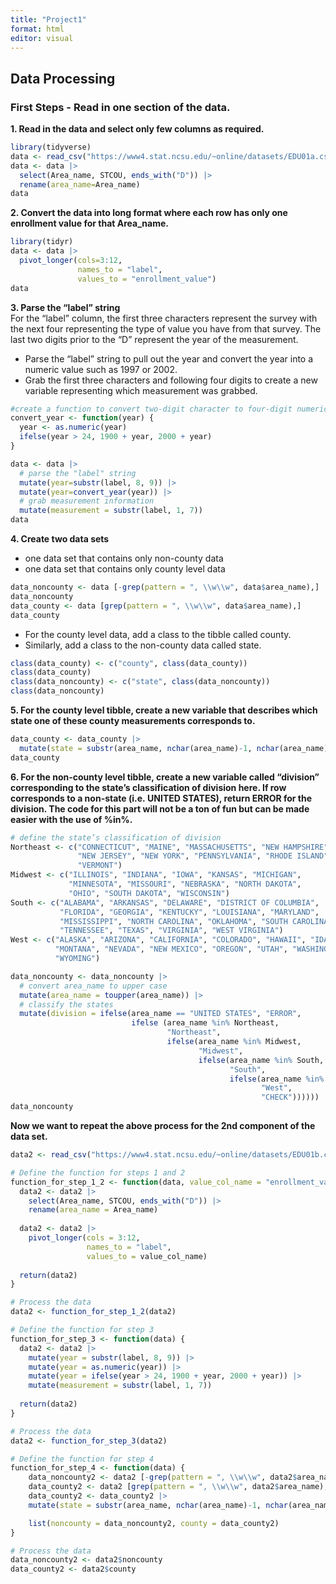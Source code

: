 ```yaml
---
title: "Project1"
format: html
editor: visual
---
```


## Data Processing

### First Steps - Read in one section of the data.

**1. Read in the data and select only few columns as required.**

```r
library(tidyverse)
data <- read_csv("https://www4.stat.ncsu.edu/~online/datasets/EDU01a.csv")
data <- data |>
  select(Area_name, STCOU, ends_with("D")) |>
  rename(area_name=Area_name)
data
```

**2. Convert the data into long format where each row has only one enrollment value for that Area_name.**

```r
library(tidyr)
data <- data |>
  pivot_longer(cols=3:12,
               names_to = "label",
               values_to = "enrollment_value")
data
```

**3. Parse the "label" string**\
For the "label" column, the first three characters represent the survey with the next four representing the type of value you have from that survey. The last two digits prior to the “D” represent the year of the measurement.

-   Parse the "label" string to pull out the year and convert the year into a numeric value such as 1997 or 2002.
-   Grab the first three characters and following four digits to create a new variable representing which measurement was grabbed.

```r
#create a function to convert two-digit character to four-digit numeric year.
convert_year <- function(year) {
  year <- as.numeric(year)
  ifelse(year > 24, 1900 + year, 2000 + year)
}

data <- data |>
  # parse the "label" string
  mutate(year=substr(label, 8, 9)) |>
  mutate(year=convert_year(year)) |>
  # grab measurement information
  mutate(measurement = substr(label, 1, 7))
data

```

**4. Create two data sets**

-   one data set that contains only non-county data
-   one data set that contains only county level data

```r
data_noncounty <- data [-grep(pattern = ", \\w\\w", data$area_name),]
data_noncounty
data_county <- data [grep(pattern = ", \\w\\w", data$area_name),]
data_county
```

-   For the county level data, add a class to the tibble called county.
-   Similarly, add a class to the non-county data called state.

```r
class(data_county) <- c("county", class(data_county))
class(data_county)
class(data_noncounty) <- c("state", class(data_noncounty))
class(data_noncounty)
```

**5. For the county level tibble, create a new variable that describes which state one of these county measurements corresponds to.**

```r
data_county <- data_county |>
  mutate(state = substr(area_name, nchar(area_name)-1, nchar(area_name)))
data_county
```

**6. For the non-county level tibble, create a new variable called “division” corresponding to the state’s classification of division here. If row corresponds to a non-state (i.e. UNITED STATES), return ERROR for the division. The code for this part will not be a ton of fun but can be made easier with the use of %in%.**

```r
# define the state’s classification of division
Northeast <- c("CONNECTICUT", "MAINE", "MASSACHUSETTS", "NEW HAMPSHIRE", 
               "NEW JERSEY", "NEW YORK", "PENNSYLVANIA", "RHODE ISLAND",
               "VERMONT")
Midwest <- c("ILLINOIS", "INDIANA", "IOWA", "KANSAS", "MICHIGAN", 
             "MINNESOTA", "MISSOURI", "NEBRASKA", "NORTH DAKOTA",
             "OHIO", "SOUTH DAKOTA", "WISCONSIN")
South <- c("ALABAMA", "ARKANSAS", "DELAWARE", "DISTRICT OF COLUMBIA",
           "FLORIDA", "GEORGIA", "KENTUCKY", "LOUISIANA", "MARYLAND",
           "MISSISSIPPI", "NORTH CAROLINA", "OKLAHOMA", "SOUTH CAROLINA",
           "TENNESSEE", "TEXAS", "VIRGINIA", "WEST VIRGINIA")
West <- c("ALASKA", "ARIZONA", "CALIFORNIA", "COLORADO", "HAWAII", "IDAHO",
          "MONTANA", "NEVADA", "NEW MEXICO", "OREGON", "UTAH", "WASHINGTON",
          "WYOMING")

data_noncounty <- data_noncounty |>
  # convert area_name to upper case
  mutate(area_name = toupper(area_name)) |>
  # classify the states
  mutate(division = ifelse(area_name == "UNITED STATES", "ERROR", 
                           ifelse (area_name %in% Northeast,
                                   "Northeast", 
                                   ifelse(area_name %in% Midwest,
                                          "Midwest", 
                                          ifelse(area_name %in% South,
                                                 "South",
                                                 ifelse(area_name %in% West, 
                                                        "West", 
                                                        "CHECK"))))))
data_noncounty
```


**Now we want to repeat the above process for the 2nd component of the data set.**

```r
data2 <- read_csv("https://www4.stat.ncsu.edu/~online/datasets/EDU01b.csv")

# Define the function for steps 1 and 2
function_for_step_1_2 <- function(data, value_col_name = "enrollment_value") {
  data2 <- data2 |>
    select(Area_name, STCOU, ends_with("D")) |>
    rename(area_name = Area_name)
  
  data2 <- data2 |>
    pivot_longer(cols = 3:12, 
                 names_to = "label", 
                 values_to = value_col_name)
  
  return(data2)
}

# Process the data
data2 <- function_for_step_1_2(data2)

# Define the function for step 3
function_for_step_3 <- function(data) {
  data2 <- data2 |>
    mutate(year = substr(label, 8, 9)) |>
    mutate(year = as.numeric(year)) |>
    mutate(year = ifelse(year > 24, 1900 + year, 2000 + year)) |>
    mutate(measurement = substr(label, 1, 7))
  
  return(data2)
}

# Process the data
data2 <- function_for_step_3(data2)

# Define the function for step 4
function_for_step_4 <- function(data) {
    data_noncounty2 <- data2 [-grep(pattern = ", \\w\\w", data2$area_name),]
    data_county2 <- data2 [grep(pattern = ", \\w\\w", data2$area_name),] 
    data_county2 <- data_county2 |>
    mutate(state = substr(area_name, nchar(area_name)-1, nchar(area_name)))

    list(noncounty = data_noncounty2, county = data_county2)    
}

# Process the data
data_noncounty2 <- data2$noncounty
data_county2 <- data2$county

```

